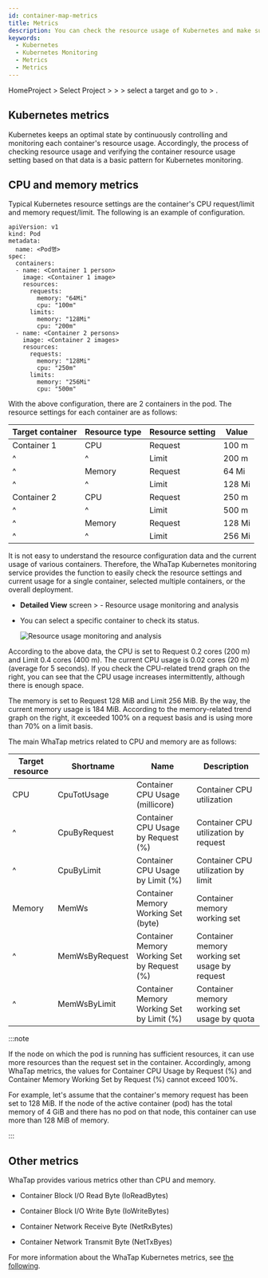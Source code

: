 ```yaml
---
id: container-map-metrics
title: Metrics
description: You can check the resource usage of Kubernetes and make sure the usage is set appropriately.
keywords:
  - Kubernetes
  - Kubernetes Monitoring
  - Metrics
  - Metrics
---
```


HomeProject > Select Project > <Cmdname sid="dashboard" className="uitext" /> > <Cmdname sid="containerMap" className="uitext" /> > select a target and go to <Cmdname sid="BTN07712" className="uitext" /> > <Cmdname sid="metrics" className="uitext" />.

## Kubernetes metrics

Kubernetes keeps an optimal state by continuously controlling and monitoring each container's resource usage. Accordingly, the process of checking resource usage and verifying the container resource usage setting based on that data is a basic pattern for Kubernetes monitoring.

## CPU and memory metrics

Typical Kubernetes resource settings are the container's CPU request/limit and memory request/limit. The following is an example of configuration.

```text {10-15,19-24} showLineNumbers
apiVersion: v1
kind: Pod
metadata:
  name: <Pod명>
spec:
  containers:
  - name: <Container 1 person>
    image: <Container 1 image>
    resources:
      requests:
        memory: "64Mi"
        cpu: "100m"
      limits:
        memory: "128Mi"
        cpu: "200m"
  - name: <Container 2 persons>
    image: <Container 2 images>
    resources:
      requests:
        memory: "128Mi"
        cpu: "250m"
      limits:
        memory: "256Mi"
        cpu: "500m"
```

With the above configuration, there are 2 containers in the pod. The resource settings for each container are as follows:

| Target container | Resource type | Resource setting | Value    |
| ---------------- | ------------- | ---------------- | -------- |
| Container 1      | CPU           | Request          | 100 m    |
| ^                | ^             | Limit            | 200 m    |
| ^                | Memory        | Request          | 64 Mi    |
| ^                | ^             | Limit            | 128 Mi   |
| Container 2      | CPU           | Request          | 250 m    |
| ^                | ^             | Limit            | 500 m    |
| ^                | Memory        | Request          | 128 Mi   |
| ^                | ^             | Limit            | 256 Mi   |

It is not easy to understand the resource configuration data and the current usage of various containers. Therefore, the WhaTap Kubernetes monitoring service provides the function to easily check the resource settings and current usage for a single container, selected multiple containers, or the overall deployment.

- **Detailed View** screen > <Cmdname sid="metrics" className="uitext" /> - Resource usage monitoring and analysis

  <ImgLang img='whatap_kubernetes_container_map_resource_example.png' desc='Resource usage monitoring and analysis' />

- You can select a specific container to check its status.

  ![Resource usage monitoring and analysis](/img/whatap_kubernetes_container_map_metrics_cpu_mem_example.png)

According to the above data, the CPU is set to Request 0.2 cores (200 m) and Limit 0.4 cores (400 m). The current CPU usage is 0.02 cores (20 m) (average for 5 seconds). If you check the CPU-related trend graph on the right, you can see that the CPU usage increases intermittently, although there is enough space.

The memory is set to Request 128 MiB and Limit 256 MiB. By the way, the current memory usage is 184 MiB. According to the memory-related trend graph on the right, it exceeded 100% on a request basis and is using more than 70% on a limit basis.

The main WhaTap metrics related to CPU and memory are as follows: 

| Target resource | Shortname      | Name                                                                    | Description                                           |
| --------------- | -------------- | ----------------------------------------------------------------------- | ----------------------------------------------------- |
| CPU             | CpuTotUsage    | <span class="uitext">Container CPU Usage (millicore)</span>             | Container CPU utilization                             |
| ^               | CpuByRequest   | <span class="uitext">Container CPU Usage by Request (%)</span>          | Container CPU utilization by request                  |
| ^               | CpuByLimit     | <span class="uitext">Container CPU Usage by Limit (%)</span>            | Container CPU utilization by limit                    |
| Memory          | MemWs          | <span class="uitext">Container Memory Working Set (byte)</span>         | Container memory working set                          |
| ^               | MemWsByRequest | <span class="uitext">Container Memory Working Set by Request (%)</span> | Container memory working set usage by request         |
| ^               | MemWsByLimit   | <span class="uitext">Container Memory Working Set by Limit (%)</span>   | Container memory working set usage by quota           |

:::note

If the node on which the pod is running has sufficient resources, it can use more resources than the request set in the container. Accordingly, among WhaTap metrics, the values for <span class="uitext">Container CPU Usage by Request (%)</span> and <span class="uitext">Container Memory Working Set by Request (%)</span> cannot exceed 100%.

For example, let's assume that the container's memory request has been set to 128 MiB. If the node of the active container (pod) has the total memory of 4 GiB and there has no pod on that node, this container can use more than 128 MiB of memory.

:::

## Other metrics

WhaTap provides various metrics other than CPU and memory.

- <span class="uitext">Container Block I/O Read Byte</span> (IoReadBytes)

- <span class="uitext">Container Block I/O Write Byte</span> (IoWriteBytes)

- <span class="uitext">Container Network Receive Byte</span> (NetRxBytes)

- <span class="uitext">Container Network Transmit Byte</span> (NetTxByes)

For more information about the WhaTap Kubernetes metrics, see [the following](metrics-intro).
